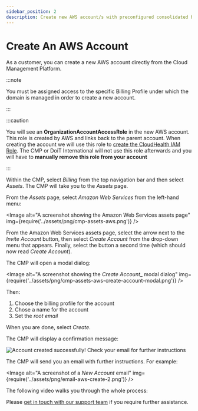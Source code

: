 ```yaml
---
sidebar_position: 2
description: Create new AWS account/s with preconfigured consolidated billing directly from Cloud Management Platform
---
```


# Create An AWS Account

As a customer, you can create a new AWS account directly from the Cloud Management Platform.

:::note

You must be assigned access to the specific Billing Profile under which the domain is managed in order to create a new account.

:::

:::caution

You will see an **OrganizationAccountAccessRole** in the new AWS account. This role is created by AWS and links back to the parent account. When creating the account we will use this role to [create the CloudHealth IAM Role](https://help.doit-intl.com/amazon-web-services/set-up-cloudhealth). The CMP or DoiT International will not use this role afterwards and you will have to **manually remove this role from your account**

:::

Within the CMP, select _Billing_ from the top navigation bar and then select _Assets_. The CMP will take you to the _Assets_ page.

From the _Assets_ page, select _Amazon Web Services_ from the left-hand menu:


<Image
  alt="A screenshot showing the Amazon Web Services assets page"
  img={require('../assets/png/cmp-assets-aws.png')}
/>

From the Amazon Web Services assets page, select the arrow next to the _Invite Account_ button, then select _Create Account_ from the drop-down menu that appears. Finally, select the button a second time (which should now read _Create Account_).

The CMP will open a modal dialog:

<Image
  alt="A screenshot showing the _Create Account__ modal dialog"
  img={require('../assets/png/cmp-assets-aws-create-account-modal.png')}
/>

Then:

1. Choose the billing profile for the account
2. Chose a name for the account
3. Set the _root email_

When you are done, select _Create_.

The CMP will display a confirmation message:

![Account created successfully! Check your email for further instructions](../assets/png/cmp-aws-account-successful.png)

The CMP will send you an email with further instructions. For example:

<Image
  alt="A screenshot of a _New Account_ email"
  img={require('../assets/png/email-aws-create-2.png')}
/>

The following video walks you through the whole process:


<LoomEmbed id="f92b0a76aa884a52ad9281f0736f44a1" />

Please [get in touch with our support team](https://support.doit-intl.com) if you require further assistance.
